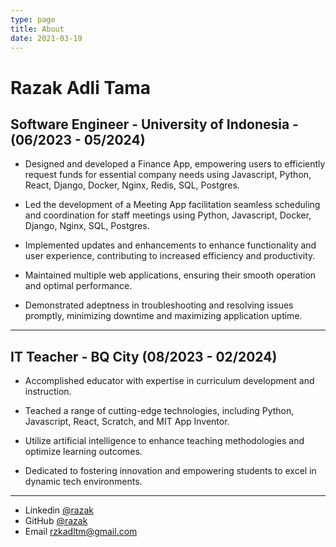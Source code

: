 ```yaml
---
type: page
title: About
date: 2021-03-19
---
```


<h1>Razak Adli Tama</h1>

<h2>Software Engineer - University of Indonesia - (06/2023 - 05/2024)</h2>

- Designed and developed a Finance App, empowering users to efficiently request funds for essential company needs using Javascript, Python, React, Django, Docker, Nginx, Redis, SQL, Postgres.

- Led the development of a Meeting App facilitation seamless scheduling and coordination for staff meetings using Python, Javascript, Docker, Django, Nginx, SQL, Postgres.

- Implemented updates and enhancements to enhance functionality and user experience, contributing to increased efficiency and productivity.

- Maintained multiple web applications, ensuring their smooth operation and optimal performance.

- Demonstrated adeptness in troubleshooting and resolving issues promptly, minimizing downtime and maximizing application uptime.

---

<h2>IT Teacher - BQ City (08/2023 - 02/2024)</h2>

- Accomplished educator with expertise in curriculum development and instruction.

- Teached a range of cutting-edge technologies, including Python, Javascript, React, Scratch, and MIT App Inventor.

- Utilize artificial intelligence to enhance teaching methodologies and optimize learning outcomes.

- Dedicated to fostering innovation and empowering students to excel in dynamic tech environments.

---

- Linkedin [@razak](https://www.linkedin.com/in/razak-adli-tama-3823b6217/)
- GitHub [@razak](https://github.com/rzkadltm)
- Email rzkadltm@gmail.com
